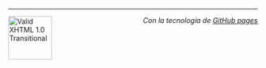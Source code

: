 <div class="footer">
<hr/>
<span style="float: right">''Con la tecnología de [https://pages.github.com GitHub pages]''</span>
<span style="float: left">[[File:valid-xhtml10.png|88px|link=https://validator.w3.org/check?uri=referer|Valid XHTML 1.0 Transitional]]</span>
</div>

</body>
</html>
